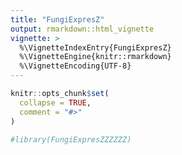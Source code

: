 ```yaml
---
title: "FungiExpresZ"
output: rmarkdown::html_vignette
vignette: >
  %\VignetteIndexEntry{FungiExpresZ}
  %\VignetteEngine{knitr::rmarkdown}
  %\VignetteEncoding{UTF-8}
---
```


```r
knitr::opts_chunk$set(
  collapse = TRUE,
  comment = "#>"
)
```

```r
#library(FungiExpresZZZZZZ)
```
